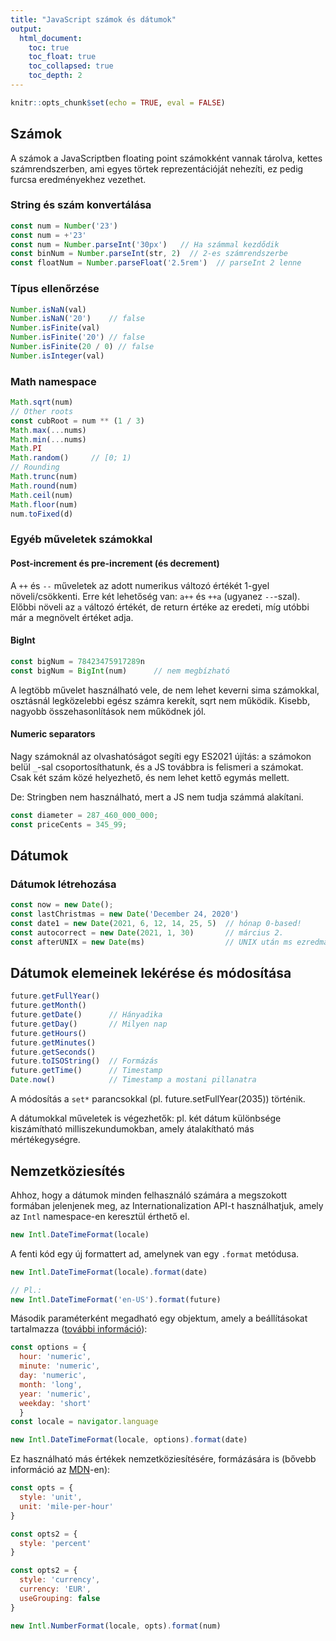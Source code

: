 ```yaml
---
title: "JavaScript számok és dátumok"
output: 
  html_document:
    toc: true
    toc_float: true
    toc_collapsed: true
    toc_depth: 2
---
```


```r
knitr::opts_chunk$set(echo = TRUE, eval = FALSE)
```

## Számok 

A számok a JavaScriptben floating point számokként vannak tárolva, kettes számrendszerben, ami egyes törtek reprezentációját nehezíti, ez pedig furcsa eredményekhez vezethet.

### String és szám konvertálása

```js
const num = Number('23')
const num = +'23'
const num = Number.parseInt('30px')   // Ha számmal kezdődik
const binNum = Number.parseInt(str, 2)  // 2-es számrendszerbe
const floatNum = Number.parseFloat('2.5rem')  // parseInt 2 lenne
```

### Típus ellenőrzése

```js
Number.isNaN(val)
Number.isNaN('20')    // false
Number.isFinite(val)
Number.isFinite('20') // false
Number.isFinite(20 / 0) // false
Number.isInteger(val)
```

### Math namespace

```js
Math.sqrt(num)
// Other roots
const cubRoot = num ** (1 / 3)
Math.max(...nums)
Math.min(...nums)
Math.PI
Math.random()     // [0; 1)
// Rounding
Math.trunc(num)
Math.round(num)
Math.ceil(num)
Math.floor(num)
num.toFixed(d)
```

### Egyéb műveletek számokkal

#### Post-increment és pre-increment (és decrement)

A `++` és `--` műveletek az adott numerikus változó értékét 1-gyel növeli/csökkenti. Erre két lehetőség van:
`a++` és `++a` (ugyanez `--`-szal). Előbbi növeli az `a` változó értékét, de return értéke az eredeti, míg utóbbi már a megnövelt értéket adja.

#### BigInt

```js
const bigNum = 78423475917289n
const bigNum = BigInt(num)      // nem megbízható
```

A legtöbb művelet használható vele, de nem lehet keverni sima számokkal, osztásnál legközelebbi egész számra kerekít, sqrt nem működik. Kisebb, nagyobb összehasonlítások nem működnek jól.

#### Numeric separators

Nagy számoknál az olvashatóságot segíti egy ES2021 újítás: a számokon belül `_`-sal csoportosíthatunk, és a JS továbbra is felismeri a számokat. Csak két szám közé helyezhető, és nem lehet kettő egymás mellett. 

De: Stringben nem használható, mert a JS nem tudja számmá alakítani.

```js
const diameter = 287_460_000_000;
const priceCents = 345_99;
```

## Dátumok 

### Dátumok létrehozása

```js
const now = new Date();
const lastChristmas = new Date('December 24, 2020')
const date1 = new Date(2021, 6, 12, 14, 25, 5)  // hónap 0-based!
const autocorrect = new Date(2021, 1, 30)       // március 2.
const afterUNIX = new Date(ms)                  // UNIX után ms ezredmásodperccel
```

## Dátumok elemeinek lekérése és módosítása

```js
future.getFullYear()
future.getMonth()
future.getDate()      // Hányadika
future.getDay()       // Milyen nap
future.getHours()
future.getMinutes()
future.getSeconds()
future.toISOString()  // Formázás
future.getTime()      // Timestamp
Date.now()            // Timestamp a mostani pillanatra
```

A módosítás a `set*` parancsokkal (pl. future.setFullYear(2035)) történik.

A dátumokkal műveletek is végezhetők: pl. két dátum különbsége kiszámítható milliszekundumokban, amely átalakítható más mértékegységre. 

## Nemzetköziesítés

Ahhoz, hogy a dátumok minden felhasználó számára a megszokott formában jelenjenek meg, az Internationalization API-t használhatjuk, amely az `Intl` namespace-en keresztül érthető el. 

```js
new Intl.DateTimeFormat(locale)
```

A fenti kód egy új formattert ad, amelynek van egy `.format` metódusa.

```js
new Intl.DateTimeFormat(locale).format(date)

// Pl.:
new Intl.DateTimeFormat('en-US').format(future)
```

Második paraméterként megadható egy objektum, amely a beállításokat tartalmazza ([további információ](https://developer.mozilla.org/en-US/docs/Web/JavaScript/Reference/Global_Objects/Intl/DateTimeFormat/DateTimeFormat)):

```js
const options = {
  hour: 'numeric',
  minute: 'numeric',
  day: 'numeric',
  month: 'long',
  year: 'numeric',
  weekday: 'short'
  }
const locale = navigator.language

new Intl.DateTimeFormat(locale, options).format(date)
```

Ez használható más értékek nemzetköziesítésére, formázására is (bővebb információ az [MDN](https://developer.mozilla.org/en-US/docs/Web/JavaScript/Reference/Global_Objects/Intl/NumberFormat/NumberFormat)-en):

```js
const opts = {
  style: 'unit',
  unit: 'mile-per-hour'
}

const opts2 = {
  style: 'percent'
}

const opts2 = {
  style: 'currency',
  currency: 'EUR',
  useGrouping: false
}

new Intl.NumberFormat(locale, opts).format(num)
```
